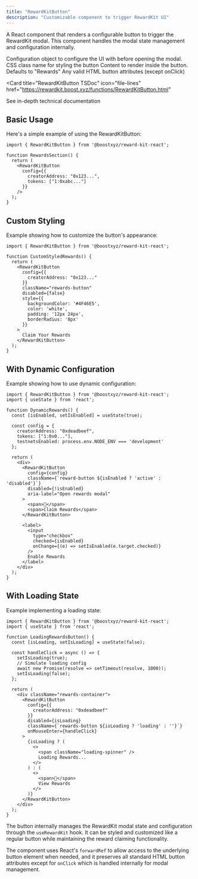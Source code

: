 ```yaml
---
title: "RewardKitButton"
description: "Customizable component to trigger RewardKit UI"
---
```



<RewardKitDisclaimer />

A React component that renders a configurable button to trigger the RewardKit modal. This component handles the modal state management and configuration internally.

<ParamField body="props" type="object">
  <Expandable title="properties">
    <ParamField path="config" type="RewardKitConfig" required>
      Configuration object to configure the UI with before opening the modal.
    </ParamField>
    <ParamField path="className" type="string">
      CSS class name for styling the button
    </ParamField>
    <ParamField path="children" type="ReactNode">
      Content to render inside the button. Defaults to "Rewards"
    </ParamField>
    <ParamField path="...buttonProps" type="HTMLAttributes<HTMLButtonElement>">
      Any valid HTML button attributes (except onClick)
    </ParamField>
  </Expandable>
</ParamField>

<Card
  title="RewardKitButton TSDoc"
  icon="file-lines"
  href="https://rewardkit.boost.xyz/functions/RewardKitButton.html"
>
  See in-depth technical documentation
</Card>

## Basic Usage

Here's a simple example of using the RewardKitButton:

```tsx
import { RewardKitButton } from '@boostxyz/reward-kit-react';

function RewardsSection() {
  return (
    <RewardKitButton
      config={{
        creatorAddress: "0x123...",
        tokens: ["1:0xabc..."]
      }}
    />
  );
}
```

## Custom Styling

Example showing how to customize the button's appearance:

```tsx
import { RewardKitButton } from '@boostxyz/reward-kit-react';

function CustomStyledRewards() {
  return (
    <RewardKitButton
      config={{
        creatorAddress: "0x123..."
      }}
      className="rewards-button"
      disabled={false}
      style={{
        backgroundColor: '#4F46E5',
        color: 'white',
        padding: '12px 24px',
        borderRadius: '8px'
      }}
    >
      Claim Your Rewards
    </RewardKitButton>
  );
}
```

## With Dynamic Configuration

Example showing how to use dynamic configuration:

```tsx
import { RewardKitButton } from '@boostxyz/reward-kit-react';
import { useState } from 'react';

function DynamicRewards() {
  const [isEnabled, setIsEnabled] = useState(true);

  const config = {
    creatorAddress: "0xdeadbeef",
    tokens: ["1:0x0..."],
    testnetsEnabled: process.env.NODE_ENV === 'development'
  };

  return (
    <div>
      <RewardKitButton
        config={config}
        className={`reward-button ${isEnabled ? 'active' : 'disabled'}`}
        disabled={!isEnabled}
        aria-label="Open rewards modal"
      >
        <span>🎁</span>
        <span>Claim Rewards</span>
      </RewardKitButton>

      <label>
        <input
          type="checkbox"
          checked={isEnabled}
          onChange={(e) => setIsEnabled(e.target.checked)}
        />
        Enable Rewards
      </label>
    </div>
  );
}
```

## With Loading State

Example implementing a loading state:

```tsx
import { RewardKitButton } from '@boostxyz/reward-kit-react';
import { useState } from 'react';

function LoadingRewardsButton() {
  const [isLoading, setIsLoading] = useState(false);

  const handleClick = async () => {
    setIsLoading(true);
    // Simulate loading config
    await new Promise(resolve => setTimeout(resolve, 1000));
    setIsLoading(false);
  };

  return (
    <div className="rewards-container">
      <RewardKitButton
        config={{
          creatorAddress: "0xdeadbeef"
        }}
        disabled={isLoading}
        className={`rewards-button ${isLoading ? 'loading' : ''}`}
        onMouseEnter={handleClick}
      >
        {isLoading ? (
          <>
            <span className="loading-spinner" />
            Loading Rewards...
          </>
        ) : (
          <>
            <span>🎁</span>
            View Rewards
          </>
        )}
      </RewardKitButton>
    </div>
  );
}
```

The button internally manages the RewardKit modal state and configuration through the `useRewardKit` hook. It can be styled and customized like a regular button while maintaining the reward claiming functionality.

The component uses React's `forwardRef` to allow access to the underlying button element when needed, and it preserves all standard HTML button attributes except for `onClick` which is handled internally for modal management.
